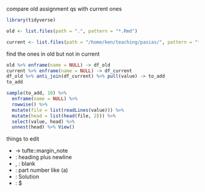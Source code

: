 compare old assignment qs with current ones

```r
library(tidyverse)
```
```r
old <- list.files(path = ".", pattern = "*.Rmd")
```

```r
current <- list.files(path = "/home/ken/teaching/pasias/", pattern = "*.Rmd")
```
find the ones in old but not in current

```r
old %>% enframe(name = NULL) -> df_old
current %>% enframe(name = NULL) -> df_current
df_old %>% anti_join(df_current) %>% pull(value) -> to_add
to_add
```

```r
sample(to_add, 10) %>% 
  enframe(name = NULL) %>% 
  rowwise() %>% 
  mutate(file = list(readLines(value))) %>% 
  mutate(head = list(head(file, 2))) %>% 
  select(value, head) %>% 
  unnest(head) %>% View()
```

things to edit

- \endnote -> tufte::margin_note
- \question: heading plus newline
- \bP, \eP: blank
- \p: part number like (a)
- \bS: Solution
- \eS: $\blacksquare


